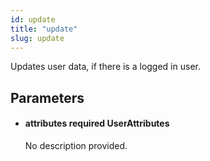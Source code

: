 ```yaml
---
id: update
title: "update"
slug: update
---
```



Updates user data, if there is a logged in user.



## Parameters


<ul className="method-list-group">
  
<li className="method-list-item">
  <h4 className="method-list-item-label">
    <span className="method-list-item-label-name">
      attributes
    </span>
    <span className="method-list-item-label-badge required">
      required
    </span>
    <span className="method-list-item-validation">
      UserAttributes
    </span>
  </h4>
  <div class="method-list-item-description">

No description provided. 
  
  </div>
  
</li>

</ul>